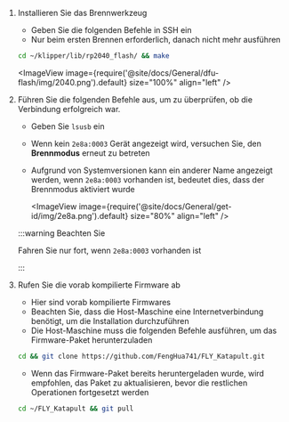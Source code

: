 
1. Installieren Sie das Brennwerkzeug

    * Geben Sie die folgenden Befehle in SSH ein
    * Nur beim ersten Brennen erforderlich, danach nicht mehr ausführen
    ```bash
    cd ~/klipper/lib/rp2040_flash/ && make
    ```
    <ImageView image={require('@site/docs/General/dfu-flash/img/2040.png').default} size="100%" align="left" />

2. Führen Sie die folgenden Befehle aus, um zu überprüfen, ob die Verbindung erfolgreich war.

    * Geben Sie `lsusb` ein
    * Wenn kein `2e8a:0003` Gerät angezeigt wird, versuchen Sie, den **Brennmodus** erneut zu betreten
    * Aufgrund von Systemversionen kann ein anderer Name angezeigt werden, wenn `2e8a:0003` vorhanden ist, bedeutet dies, dass der Brennmodus aktiviert wurde

        <ImageView image={require('@site/docs/General/get-id/img/2e8a.png').default} size="80%" align="left" /> 

    :::warning Beachten Sie

    Fahren Sie nur fort, wenn `2e8a:0003` vorhanden ist

    :::

3. Rufen Sie die vorab kompilierte Firmware ab

    * Hier sind vorab kompilierte Firmwares
    * Beachten Sie, dass die Host-Maschine eine Internetverbindung benötigt, um die Installation durchzuführen
    * Die Host-Maschine muss die folgenden Befehle ausführen, um das Firmware-Paket herunterzuladen

    ```bash
    cd && git clone https://github.com/FengHua741/FLY_Katapult.git
    ```

    * Wenn das Firmware-Paket bereits heruntergeladen wurde, wird empfohlen, das Paket zu aktualisieren, bevor die restlichen Operationen fortgesetzt werden

    ```bash
    cd ~/FLY_Katapult && git pull
    ```
